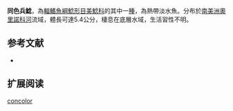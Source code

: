 {{Speciesbox
| name = 同色兵鯰
| image =  
| image_width = 250px
| image_caption = 
| status = NE
| status_system = IUCN3.1
| genus = Corydoras
| species = concolor
| authority = [[Weitzman|Weitzman]], 1961
| synonyms =  
}}

'''同色兵鯰'''，為[[輻鰭魚綱|輻鰭魚綱]][[鯰形目|鯰形目]][[美鯰科|美鯰科]]的其中一[[種|種]]，為熱帶淡水魚。分布於[[南美洲|南美洲]][[奧里諾科河|奧里諾科河]]流域，體長可達5.4公分，棲息在底層水域，生活習性不明。

==参考文献==
*{{FishBase_species|genus=Corydoras|species=concolor|year=2014|month=11}}

== 扩展阅读 ==
{{refbegin}}
{{wikispecies-inline|Corydoras concolor|同色兵鯰}}
{{refend}}
{{Taxonbar|from=Q1307307}}

[[Category:兵鯰屬|concolor]]
